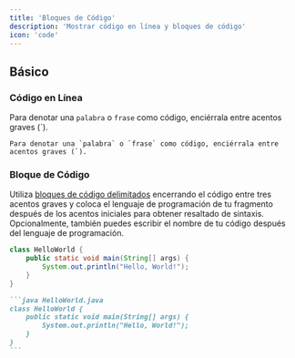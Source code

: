 ```yaml
---
title: 'Bloques de Código'
description: 'Mostrar código en línea y bloques de código'
icon: 'code'
---
```


## Básico

### Código en Línea

Para denotar una `palabra` o `frase` como código, enciérrala entre acentos graves (`).

```
Para denotar una `palabra` o `frase` como código, enciérrala entre acentos graves (`).
```

### Bloque de Código

Utiliza [bloques de código delimitados](https://www.markdownguide.org/extended-syntax/#fenced-code-blocks) encerrando el código entre tres acentos graves y coloca el lenguaje de programación de tu fragmento después de los acentos iniciales para obtener resaltado de sintaxis. Opcionalmente, también puedes escribir el nombre de tu código después del lenguaje de programación.

```java HelloWorld.java
class HelloWorld {
    public static void main(String[] args) {
        System.out.println("Hello, World!");
    }
}
```

````md
```java HelloWorld.java
class HelloWorld {
    public static void main(String[] args) {
        System.out.println("Hello, World!");
    }
}
```
````